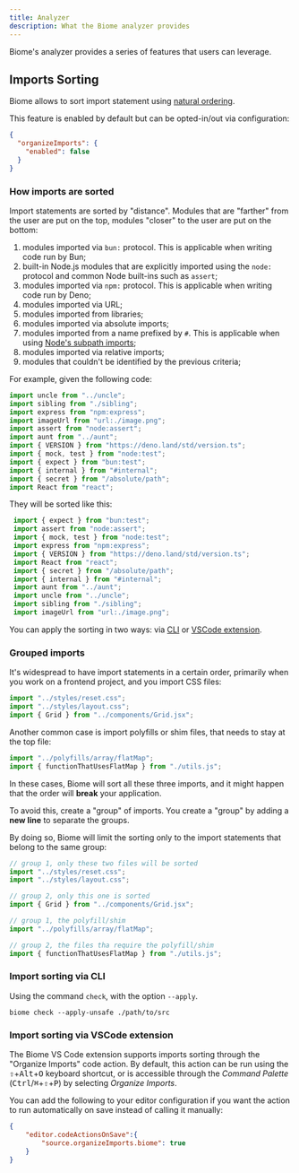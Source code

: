 ```yaml
---
title: Analyzer
description: What the Biome analyzer provides
---
```


Biome's analyzer provides a series of features that users can leverage.

## Imports Sorting

Biome allows to sort import statement using [natural ordering](https://en.wikipedia.org/wiki/Natural_sort_order).

This feature is enabled by default but can be opted-in/out via configuration:

```json title="biome.json"
{
  "organizeImports": {
    "enabled": false
  }
}
```

### How imports are sorted

Import statements are sorted by "distance". Modules that are "farther" from the user are put on the top, modules "closer" to the user are put on the bottom:

1. modules imported via `bun:` protocol. This is applicable when writing code run by Bun;
2. built-in Node.js modules that are explicitly imported using the `node:` protocol and common Node built-ins such as `assert`;
3. modules imported via `npm:` protocol. This is applicable when writing code run by Deno;
4. modules imported via URL;
5. modules imported from libraries;
6. modules imported via absolute imports;
7. modules imported from a name prefixed by `#`. This is applicable when using [Node's subpath imports](https://nodejs.org/api/packages.html#subpath-imports);
8. modules imported via relative imports;
9. modules that couldn't be identified by the previous criteria;

For example, given the following code:

```ts title="example.ts"
import uncle from "../uncle";
import sibling from "./sibling";
import express from "npm:express";
import imageUrl from "url:./image.png";
import assert from "node:assert";
import aunt from "../aunt";
import { VERSION } from "https://deno.land/std/version.ts";
import { mock, test } from "node:test";
import { expect } from "bun:test";
import { internal } from "#internal";
import { secret } from "/absolute/path";
import React from "react";
```

They will be sorted like this:

```ts title="example.ts"
 import { expect } from "bun:test";
 import assert from "node:assert";
 import { mock, test } from "node:test";
 import express from "npm:express";
 import { VERSION } from "https://deno.land/std/version.ts";
 import React from "react";
 import { secret } from "/absolute/path";
 import { internal } from "#internal";
 import aunt from "../aunt";
 import uncle from "../uncle";
 import sibling from "./sibling";
 import imageUrl from "url:./image.png";
```

You can apply the sorting in two ways: via [CLI](#import-sorting-via-cli) or [VSCode extension](#import-sorting-via-vscode-extension).

### Grouped imports

It's widespread to have import statements in a certain order, primarily when you work on a frontend project, and you import CSS files:

```js title="example.js"
import "../styles/reset.css";
import "../styles/layout.css";
import { Grid } from "../components/Grid.jsx";
```

Another common case is import polyfills or shim files, that needs to stay at the top file:

```js title="example.js"
import "../polyfills/array/flatMap";
import { functionThatUsesFlatMap } from "./utils.js";
```

In these cases, Biome will sort all these three imports, and it might happen that the order will **break** your application.

To avoid this, create a "group" of imports. You create a "group" by adding a **new line** to separate the groups.

By doing so, Biome will limit the sorting only to the import statements that belong to the same group:

```js title="example.js"
// group 1, only these two files will be sorted
import "../styles/reset.css";
import "../styles/layout.css";

// group 2, only this one is sorted
import { Grid } from "../components/Grid.jsx";
```

```js title="example.js"
// group 1, the polyfill/shim
import "../polyfills/array/flatMap";

// group 2, the files tha require the polyfill/shim
import { functionThatUsesFlatMap } from "./utils.js";
```

### Import sorting via CLI

Using the command `check`, with the option `--apply`.

```shell
biome check --apply-unsafe ./path/to/src
```

### Import sorting via VSCode extension

The Biome VS Code extension supports imports sorting through the "Organize Imports" code action.
By default, this action can be run using the <kbd title="Shift">⇧</kbd>+<kbd>Alt</kbd>+<kbd>O</kbd> keyboard shortcut, or is accessible through the _Command Palette_ (<kbd>Ctrl</kbd>/<kbd title="Cmd">⌘</kbd>+<kbd title="Shift">⇧</kbd>+<kbd>P</kbd>) by selecting _Organize Imports_.

You can add the following to your editor configuration if you want the action to run automatically on save instead of calling it manually:

```json title="biome.json"
{
	"editor.codeActionsOnSave":{
		"source.organizeImports.biome": true
	}
}
```

